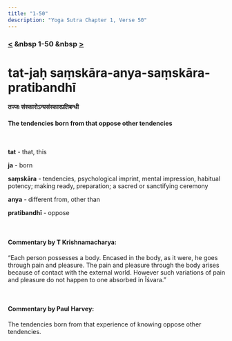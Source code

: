```yaml
---
title: "1-50"
description: "Yoga Sutra Chapter 1, Verse 50"
---
```


### [<](/Chapter-1/1-49) &nbsp 1-50 &nbsp [>](/Chapter-1/1-51/)

# tat-jaḥ saṃskāra-anya-saṃskāra-pratibandhī

#### तज्जः संस्कारोऽन्यसंस्कारप्रतिबन्धी

#### The tendencies born from that oppose other tendencies

<br />

**tat** - that, this <br />

**ja** - born <br />

**saṃskāra** - tendencies, psychological imprint, mental impression, habitual potency; making ready, preparation; a sacred or sanctifying ceremony <br />

**anya** - different from, other than <br />

**pratibandhī** - oppose <br />

<br />

#### Commentary by T Krishnamacharya:

“Each person possesses a body.
Encased in the body, as it were, he goes through pain and pleasure.
The pain and pleasure through the body arises because of contact with the external world.
However such variations of pain and pleasure do not happen to one absorbed in Īśvara.”

<br />

#### Commentary by Paul Harvey:

The tendencies born from that experience of knowing oppose other tendencies.
